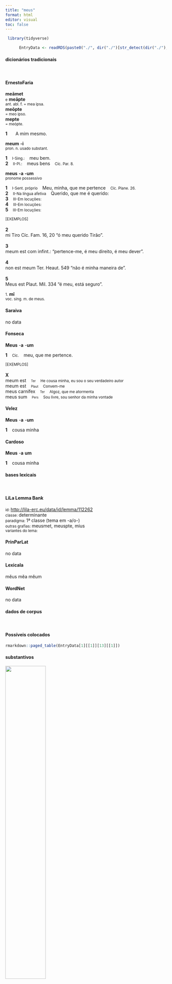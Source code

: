 ```yaml
---
title: "meus"
format: html
editor: visual
toc: false
---
```



```r
 library(tidyverse) 

      EntryData <- readRDS(paste0("./", dir("./")[str_detect(dir("./"), "_xx109-101-117-115xx_.rds")]))

```


#### dicionários tradicionais

&emsp;




::: panel-tabset

#### ErnestoFaria

<b>meāmet</b> <br> <small>e</small> <b>meāpte</b> <br> <small>ant. abl. f. = mea ipsa.</small> <br> <small></small> 
 <b>meōpte</b> <br> <small>= meo ipso.</small> <br> <small></small> 
 <b>mepte</b> <br> <small>= meópte.</small> <br> <small></small>   <p> <b>1</b> &ensp; <small></small> &ensp; A mim mesmo. &ensp; <small></small> </p> 
 <b>meum</b> <b>-i</b> <br> <small>pron. n. usado substant.</small> <br> <small></small>   <p> <b>1</b> &ensp; <small>I-Sing.:</small> &ensp; meu bem. &ensp; <small></small> <br> <b>2</b> &ensp; <small>II-Pl.:</small> &ensp; meus bens &ensp; <small>Cíc. Par. 8.</small> </p> 
 <b>meus</b> <b>-a</b> <b>-um</b> <br> <small>pronome possessivo</small> <br> <small></small>   <p> <b>1</b> &ensp; <small>I-Sent. próprio</small> &ensp; Meu, minha, que me pertence &ensp; <small>Cíc. Plane. 26.</small> <br> <b>2</b> &ensp; <small>II-Na língua afetiva</small> &ensp; Querido, que me é querido: &ensp; <small></small> <br> <b>3</b> &ensp; <small>III-Em locuções:</small> &ensp; <small></small> <br> <b>4</b> &ensp; <small>III-Em locuções:</small> &ensp; <small></small> <br> <b>5</b> &ensp; <small>III-Em locuções:</small> &ensp; <small></small> </p>   <p><small>[EXEMPLOS]</small><br> <br><b>2</b><br>mi Tiro Cíc. Fam. 16, 20 “ó meu querido Tirão”. <br> <br><b>3</b><br>meum est com infint.: “pertence-me, é meu direito, é meu dever”. <br> <br><b>4</b><br>non est meum Ter. Heaut. 549 “não é minha maneira de”. <br> <br><b>5</b><br>Meus est Plaut. Mil. 334 “é meu, está seguro”. </p> 
 <small>1.</small> <b>mī</b> <br> <small>voc. sing. m. de meus.</small> <br> <small></small>




#### Saraiva

no data




#### Fonseca

<b>Meus</b> -<b>a</b> -<b>um</b>   <p> <b>1</b> &ensp; <small>Cic.</small> &ensp; meu, que me pertence. </p>   <p><small>[EXEMPLOS]</small><br> <br><b>X</b><br>meum est &ensp; <small><small>Ter</small></small> &ensp; <small>He cousa minha, eu sou o seu verdadeiro autor</small> <br> meum est &ensp; <small><small>Plaut</small></small> &ensp; <small>Convem-me</small> <br> meus carnifex &ensp; <small><small>Ter</small></small> &ensp; <small>Algoz, que me atormenta</small> <br> meus sum &ensp; <small><small>Pers</small></small> &ensp; <small>Sou livre, sou senhor da minha vontade</small> </p>




#### Velez

<b>Meus</b> -<b>a</b> -<b>um</b>   <p> <b>1</b> &ensp; cousa minha </p>




#### Cardoso

<b>Meus</b> -<b>a</b> <b>um</b>   <p> <b>1</b> &ensp; cousa minha </p>


:::



#### bases lexicais

&emsp;






::: panel-tabset

#### LiLa Lemma Bank

<small> id: </small> <a href=' http://lila-erc.eu/data/id/lemma/112262 ' target="_blank"> http://lila-erc.eu/data/id/lemma/112262 </a> <br>
<small> classe: </small> determinante    <br>
<small> paradigma: </small> 1ª classe (tema em -a/o-) <br>
<small> outras grafias: </small> meusmet, meuspte, mius <br>
<small> variantes do lema: </small>  <br>





#### PrinParLat

no data




#### Lexicala

mĕus 
 mĕa 
 mĕum




#### WordNet

no data


:::



#### dados de corpus

&emsp;




::: panel-tabset

#### Possíveis colocados

```r

rmarkdown::paged_table(EntryData[1][[1]][13][[1]])

```


#### substantivos

![](./Media/wordcloud__xx109-101-117-115xx__BY_collocate_scoreSUBST.webp){width=50% fig-alt='This chart plots collocate by scoreSUBST, for the headword meus here are all the values plotted: collocate: lucilius; scoreSUBST: 0. collocate: oratio; scoreSUBST: 3. collocate: consulatus; scoreSUBST: 3. collocate: consilium; scoreSUBST: 2. collocate: frater; scoreSUBST: 3. collocate: periculum; scoreSUBST: 2. collocate: sententia; scoreSUBST: 2. collocate: labor; scoreSUBST: 2. collocate: de; scoreSUBST: 0. collocate: pro; scoreSUBST: 0. collocate: nomen; scoreSUBST: 2. collocate: defensio; scoreSUBST: 3. collocate: amicus; scoreSUBST: 2. collocate: dolor; scoreSUBST: 2. collocate: diligentia; scoreSUBST: 2. collocate: salus; scoreSUBST: 2. collocate: inimicus; scoreSUBST: 0. collocate: pomponius; scoreSUBST: 0. collocate: domus; scoreSUBST: 2. collocate: consuetudo; scoreSUBST: 2. collocate: casus; scoreSUBST: 2. collocate: officium; scoreSUBST: 2. collocate: epistula; scoreSUBST: 2. collocate: filius; scoreSUBST: 2. collocate: laus; scoreSUBST: 2. collocate: caput; scoreSUBST: 2. collocate: mos; scoreSUBST: 2. collocate: uox; scoreSUBST: 2. collocate: necessarius2; scoreSUBST: 2. collocate: pristinus; scoreSUBST: 0. collocate: mandatum; scoreSUBST: 2. collocate: Cicero; scoreSUBST: 0. collocate: spons; scoreSUBST: 2. collocate: meritum; scoreSUBST: 2. collocate: auris; scoreSUBST: 2. collocate: collega; scoreSUBST: 2. collocate: reditus; scoreSUBST: 2. collocate: perpetuus; scoreSUBST: 0. collocate: coniunx; scoreSUBST: 2. collocate: familiaris; scoreSUBST: 0. collocate: quasi; scoreSUBST: 0. collocate: inuidia; scoreSUBST: 2'}




#### adjetivos

![](./Media/wordcloud__xx109-101-117-115xx__BY_collocate_scoreADJ.webp){width=50% fig-alt='This chart plots collocate by scoreADJ, for the headword meus here are all the values plotted: collocate: lucilius; scoreADJ: 4. collocate: oratio; scoreADJ: 0. collocate: consulatus; scoreADJ: 0. collocate: consilium; scoreADJ: 0. collocate: frater; scoreADJ: 0. collocate: periculum; scoreADJ: 0. collocate: sententia; scoreADJ: 0. collocate: labor; scoreADJ: 0. collocate: de; scoreADJ: 0. collocate: pro; scoreADJ: 0. collocate: nomen; scoreADJ: 0. collocate: defensio; scoreADJ: 0. collocate: amicus; scoreADJ: 0. collocate: dolor; scoreADJ: 0. collocate: diligentia; scoreADJ: 0. collocate: salus; scoreADJ: 0. collocate: inimicus; scoreADJ: 2. collocate: pomponius; scoreADJ: 3. collocate: domus; scoreADJ: 0. collocate: consuetudo; scoreADJ: 0. collocate: casus; scoreADJ: 0. collocate: officium; scoreADJ: 0. collocate: epistula; scoreADJ: 0. collocate: filius; scoreADJ: 0. collocate: laus; scoreADJ: 0. collocate: caput; scoreADJ: 0. collocate: mos; scoreADJ: 0. collocate: uox; scoreADJ: 0. collocate: necessarius2; scoreADJ: 0. collocate: pristinus; scoreADJ: 2. collocate: mandatum; scoreADJ: 0. collocate: Cicero; scoreADJ: 0. collocate: spons; scoreADJ: 0. collocate: meritum; scoreADJ: 0. collocate: auris; scoreADJ: 0. collocate: collega; scoreADJ: 0. collocate: reditus; scoreADJ: 0. collocate: perpetuus; scoreADJ: 2. collocate: coniunx; scoreADJ: 0. collocate: familiaris; scoreADJ: 2. collocate: quasi; scoreADJ: 0. collocate: inuidia; scoreADJ: 0'}




#### verbos

![](./Media/wordcloud__xx109-101-117-115xx__BY_collocate_scoreVERBO.webp){width=50% fig-alt='This chart plots collocate by scoreVERBO, for the headword meus here are all the values plotted: collocate: lucilius; scoreVERBO: 0. collocate: oratio; scoreVERBO: 0. collocate: consulatus; scoreVERBO: 0. collocate: consilium; scoreVERBO: 0. collocate: frater; scoreVERBO: 0. collocate: periculum; scoreVERBO: 0. collocate: sententia; scoreVERBO: 0. collocate: labor; scoreVERBO: 0. collocate: de; scoreVERBO: 0. collocate: pro; scoreVERBO: 0. collocate: nomen; scoreVERBO: 0. collocate: defensio; scoreVERBO: 0. collocate: amicus; scoreVERBO: 0. collocate: dolor; scoreVERBO: 0. collocate: diligentia; scoreVERBO: 0. collocate: salus; scoreVERBO: 0. collocate: inimicus; scoreVERBO: 0. collocate: pomponius; scoreVERBO: 0. collocate: domus; scoreVERBO: 0. collocate: consuetudo; scoreVERBO: 0. collocate: casus; scoreVERBO: 0. collocate: officium; scoreVERBO: 0. collocate: epistula; scoreVERBO: 0. collocate: filius; scoreVERBO: 0. collocate: laus; scoreVERBO: 0. collocate: caput; scoreVERBO: 0. collocate: mos; scoreVERBO: 0. collocate: uox; scoreVERBO: 0. collocate: necessarius2; scoreVERBO: 0. collocate: pristinus; scoreVERBO: 0. collocate: mandatum; scoreVERBO: 0. collocate: Cicero; scoreVERBO: 0. collocate: spons; scoreVERBO: 0. collocate: meritum; scoreVERBO: 0. collocate: auris; scoreVERBO: 0. collocate: collega; scoreVERBO: 0. collocate: reditus; scoreVERBO: 0. collocate: perpetuus; scoreVERBO: 0. collocate: coniunx; scoreVERBO: 0. collocate: familiaris; scoreVERBO: 0. collocate: quasi; scoreVERBO: 0. collocate: inuidia; scoreVERBO: 0'}




#### advérbios

![](./Media/wordcloud__xx109-101-117-115xx__BY_collocate_scoreADV.webp){width=50% fig-alt='This chart plots collocate by scoreADV, for the headword meus here are all the values plotted: collocate: lucilius; scoreADV: 0. collocate: oratio; scoreADV: 0. collocate: consulatus; scoreADV: 0. collocate: consilium; scoreADV: 0. collocate: frater; scoreADV: 0. collocate: periculum; scoreADV: 0. collocate: sententia; scoreADV: 0. collocate: labor; scoreADV: 0. collocate: de; scoreADV: 0. collocate: pro; scoreADV: 0. collocate: nomen; scoreADV: 0. collocate: defensio; scoreADV: 0. collocate: amicus; scoreADV: 0. collocate: dolor; scoreADV: 0. collocate: diligentia; scoreADV: 0. collocate: salus; scoreADV: 0. collocate: inimicus; scoreADV: 0. collocate: pomponius; scoreADV: 0. collocate: domus; scoreADV: 0. collocate: consuetudo; scoreADV: 0. collocate: casus; scoreADV: 0. collocate: officium; scoreADV: 0. collocate: epistula; scoreADV: 0. collocate: filius; scoreADV: 0. collocate: laus; scoreADV: 0. collocate: caput; scoreADV: 0. collocate: mos; scoreADV: 0. collocate: uox; scoreADV: 0. collocate: necessarius2; scoreADV: 0. collocate: pristinus; scoreADV: 0. collocate: mandatum; scoreADV: 0. collocate: Cicero; scoreADV: 0. collocate: spons; scoreADV: 0. collocate: meritum; scoreADV: 0. collocate: auris; scoreADV: 0. collocate: collega; scoreADV: 0. collocate: reditus; scoreADV: 0. collocate: perpetuus; scoreADV: 0. collocate: coniunx; scoreADV: 0. collocate: familiaris; scoreADV: 0. collocate: quasi; scoreADV: 2. collocate: inuidia; scoreADV: 0'}




#### preposições e conjunções

![](./Media/wordcloud__xx109-101-117-115xx__BY_collocate_scoreFUNC.webp){width=50% fig-alt='This chart plots collocate by scoreFUNC, for the headword meus here are all the values plotted: collocate: lucilius; scoreFUNC: 0. collocate: oratio; scoreFUNC: 0. collocate: consulatus; scoreFUNC: 0. collocate: consilium; scoreFUNC: 0. collocate: frater; scoreFUNC: 0. collocate: periculum; scoreFUNC: 0. collocate: sententia; scoreFUNC: 0. collocate: labor; scoreFUNC: 0. collocate: de; scoreFUNC: 20. collocate: pro; scoreFUNC: 20. collocate: nomen; scoreFUNC: 0. collocate: defensio; scoreFUNC: 0. collocate: amicus; scoreFUNC: 0. collocate: dolor; scoreFUNC: 0. collocate: diligentia; scoreFUNC: 0. collocate: salus; scoreFUNC: 0. collocate: inimicus; scoreFUNC: 0. collocate: pomponius; scoreFUNC: 0. collocate: domus; scoreFUNC: 0. collocate: consuetudo; scoreFUNC: 0. collocate: casus; scoreFUNC: 0. collocate: officium; scoreFUNC: 0. collocate: epistula; scoreFUNC: 0. collocate: filius; scoreFUNC: 0. collocate: laus; scoreFUNC: 0. collocate: caput; scoreFUNC: 0. collocate: mos; scoreFUNC: 0. collocate: uox; scoreFUNC: 0. collocate: necessarius2; scoreFUNC: 0. collocate: pristinus; scoreFUNC: 0. collocate: mandatum; scoreFUNC: 0. collocate: Cicero; scoreFUNC: 0. collocate: spons; scoreFUNC: 0. collocate: meritum; scoreFUNC: 0. collocate: auris; scoreFUNC: 0. collocate: collega; scoreFUNC: 0. collocate: reditus; scoreFUNC: 0. collocate: perpetuus; scoreFUNC: 0. collocate: coniunx; scoreFUNC: 0. collocate: familiaris; scoreFUNC: 0. collocate: quasi; scoreFUNC: 0. collocate: inuidia; scoreFUNC: 0'}


:::



::: panel-tabset

#### ExemplosTraduzidos

<p> Quintum fratrem <b>meum</b> fac diligas <br> <small> Cic.Att.3.13.2 <br> Faz por estimar o meu irmão Quinto. <small> [JDD] </small> </small> </p>
; <p> <b>mea</b> mandata de domo curabis <br> <small> Cic.Att.4.7.3 <br> Cuidarás dos meus encargos em relação à casa. <small> [JDD] </small> </small> </p>
; <p> tu es Filius <b>meus</b> dilectus <br> <small> Vulg.Marc.1.11 <br> tu és meu Filho amado. <small> [JDD] </small> </small> </p>
; <p> felix ad aures nuntius uenit <b>meas</b> <br> <small> Sen.Ag.397a <br> Feliz notícia chega aos meus ouvidos. <small> [JDD] </small> </small> </p>
; <p> ecce mater <b>mea</b> et fratres <b>mei</b> <br> <small> Vulg.Marc.3.34 <br> Eis minha mãe e meus irmãos. <small> [JDD] </small> </small> </p>
; <p> o rem minime aptam <b>meis</b> moribus <br> <small> Cic.Att.5.10.3 <br> Ó coisa nem um pouco adequada para os meus costumes! <small> [JDD] </small> </small> </p>
; <p> spero <b>meos</b> omnis servire laudi <b>meae</b> <br> <small> Cic.Att.5.14.2 <br> Espero que todos os meus estejam servindo ao meu prestígio. <small> [JDD] </small> </small> </p>
; <p> malo te legas quam epistulam <b>meam</b> <br> <small> Sen.Ep.24.21 <br> Prefiro que leias a ti do que a minha carta. <small> [JDD] </small> </small> </p>
; <p> ego apud improbos <b>meam</b> retinuissem invidiam <br> <small> Cic.Att.2.19.4 <br> eu, diante dos ímprobos; tinham mantido o ódio a mim. <small> [JDD] </small> </small> </p>
; <p> me <b>mi</b> Pomponi valde paenitet vivere <br> <small> Cic.Att.3.4 <br> Eu, meu querido Pompônio, estou profundamente arrependido de viver <small> [JDD] </small> </small> </p>
; <p> quae res etiam auxit dolorem <b>meum</b> <br> <small> Cic.Att.4.6.2 <br> Esse fato inclusive aumentou  a minha dor. <small> [JDD] </small> </small> </p>
; <p> effare casus quis rates hausit <b>meas</b> <br> <small> Sen.Ag.414 <br> Diz: que desgraça aniquilou esses barcos? <small> [JDD, de outra edição] </small> </small> </p>
; <p> Sic sine labore venter impletur <b>meus</b> . <br> <small> Phaed.3.7 <br> Assim sem esforço a minha barriga vai se enchendo.” <small> [JDD] </small> </small> </p>
; <p> ita est <b>mi</b> Lucili cito accedimus opinioni <br> <small> Sen.Ep.13.8 <br> Assim é, meu querido Lucílio: rapidamente nos submetemos à opinião. <small> [JDD] </small> </small> </p>
; <p> non intellegitis non auditis <b>meam</b> sententiam flagitari <br> <small> Cic.Phil.7.14.4 <br> Não entendeis, não ouvis que minha proposta é exigida? <small> [JDD] </small> </small> </p>
; <p> quod quidem <b>meum</b> consilium minime obscurum fuit <br> <small> Cic.Marc.15 <br> E, na verdade, esse meu intento não foi nem um pouco oculto. <small> [JDD] </small> </small> </p>
; <p> te ut plane Deiotaro reconciliet oratio <b>mea</b> <br> <small> Cic.Deiot.35 <br> É para que o meu discurso te reconcilie completamente com Dejótaro. <small> [JDD] </small> </small> </p>
; <p> hoc ante omnia fac <b>mi</b> Lucili disce gaudere <br> <small> Sen.Ep.23.3 <br> Faz isto antes de tudo, meu querido Lucílio: aprende a satisfazer-te. <small> [JDD] </small> </small> </p>
; <p> longe <b>mea</b> discrepat istis et uox et ratio <br> <small> Hor.S.1.6.92 <br> Minha voz e minha razão discrepam muito desses. <small> [JDD] </small> </small> </p>
; <p> inimici <b>mei</b> <b>mea</b> mihi non me ipsum ademerunt <br> <small> Cic.Att.3.5 <br> Meu inimigos tomaram os meus bens, não a mim mesmo. <small> [JDD] </small> </small> </p>
; <p> omnia ad senatum <b>mea</b> sententia reiciam quaecumque postulabit Antonius <br> <small> Cic.Phil.12.28.7 <br> Vou remeter ao senado, com meu parecer, tudo o que Antônio exigir seja o que for. <small> [JDD] </small> </small> </p>
; <p> hortaris etiam sponte deponam ut <b>mea</b> tam grauia regna <br> <small> Sen.Oed.678 <br> Até mesmo me exortas a que eu espontaneamente abandone o meu tão pesado reino? <small> [JDD] </small> </small> </p>
; <p> sed tamen <b>meorum</b> periculorum rationes utilitas rei publicae uincat <br> <small> Cic.Catil.4.9.6 <br> Mas, mesmo assim, que o bem da república esteja acima dos motivos de meus perigos. <small> [JDD] </small> </small> </p>
; <p> hic mihi primum <b>meum</b> consilium defuit sed etiam obfuit <br> <small> Cic.Att.3.15.5 <br> Aqui me faltou pela primeira vez o meu discernimento, mas ainda me danou. <small> [JDD] </small> </small> </p>
; <p> domum <b>meam</b> quod crebro invisis est mihi valde gratum <br> <small> Cic.Att.4.5.2 <br> É para mim muito grato que olhes minha casa com frequência. <small> [JDD] </small> </small> </p>
; <p> Cicero <b>meus</b> modestissimus et suavissimus puer tibi salutem dicit <br> <small> Cic.Att.5.9.2 <br> Meu Cícero, modestíssimo e suavíssivo garoto, te saúda. <small> [JDD] </small> </small> </p>
; <p> an quia non condemnaui sententia <b>mea</b> duo consules sum reprehendendus <br> <small> Cic.Dom.9 <br> 9 Por acaso devo ser repreendido porque não condenei com meu parecer os dois cônsules? <small> [JDD] </small> </small> </p>
; <p> petivi etiam pro <b>meis</b> in civitatem beneficiis ut negotium conficerent <br> <small> Cic.Att.5.21.11 <br> pedi até mesmo pelos meus benefícios na cidade que concluíssem o negócio. <small> [JDD] </small> </small> </p>
; <p> tuta iam opperiar <b>meos</b> hostes et ultro uulneri opponam caput <br> <small> Sen.Ag.945 <br> Agora, em segurança, vou esperar meus inimigos e oferecer espontaneamente minha cabeça ao golpe. <small> [JDD] </small> </small> </p>
; <p> et fratres <b>meos</b> inquit quod erant conscii in uincla coniecit <br> <small> Cic.Deiot.22 <br> 22 “E os meus irmãos,” diz “porque eram sabedores, ele os meteu na prisão.” <small> [JDD] </small> </small> </p>
; <p> parcite oculis saltem <b>meis</b> et aliquam ueniam iusto dolori date <br> <small> Cic.Phil.12.19.4 <br> Poupai, ao menos, os meus olhos e dai alguma vênia para a minha justa dor. <small> [JDD] </small> </small> </p>
; <p> de <b>meis</b> scriptis misi ad te Graece perfectum consulatum <b>meum</b> <br> <small> Cic.Att.1.20.6 <br> Dos meus escritos, te mandei já terminado o meu consulado em grego. <small> [JDD] </small> </small> </p>
; <p> dies fere nullus est quin hic Satyrus domum <b>meam</b> ventitet <br> <small> Cic.Att.1.1.3 <br> Quase não passa um dia sem que este Sátiro apareça em minha casa. <small> [JDD] </small> </small> </p>
; <p> quid est quare ego ulla uerba coram amico <b>meo</b> retraham <br> <small> Sen.Ep.3.3 <br> Que motivo há para que eu retenha algumas palavras na presença de meu amigo? <small> [JDD] </small> </small> </p>
; <p> deinde te quasi me alterum et simul <b>meae</b> culpae socium quaero <br> <small> Cic.Att.3.15.4 <br> em seguida busco a ti como que meu segundo eu e, ao mesmo tempo, sócio de minha culpa. <small> [JDD] </small> </small> </p>
; <p> animaduerti enim iudices audiri a uobis <b>meum</b> familiarem L. Herennium perattente <br> <small> Cic.Cael.25 <br> Pois eu notei, juízes, que meu amigo Lúcio Herênio era ouvido por vós muito atentamente. <small> [JDD] </small> </small> </p>
; <p> ne illi uehementer errant si illam <b>meam</b> pristinam lenitatem perpetuam sperant futuram <br> <small> Cic.Catil.2.6.6 <br> Ora, eles se enganam redondamente, se esperam que aquela minha primeira brandura será para sempre. <small> [JDD] </small> </small> </p>
; <p> hoc nomine satis honestas pro <b>meo</b> casu spes relicuae dignitatis conseruandae sum secutus <br> <small> Sal.Cat.35.4 <br> Por esse motivo, segui as esperanças, bastante honrosas em minha desgraça, de conservar o que resta de minha dignidade. <small> [JDD] </small> </small> </p>
; <p> tu pande uiuat coniugis frater <b>mei</b> et pande teneat quas soror sedes <b>mea</b> <br> <small> Sen.Ag.404a <br> Tu, revela se vive o irmão de meu esposo e revela que morada tem a minha irmã. <small> [JDD] </small> </small> </p>
; <p> quid igitur profectus est uir fortissimus <b>meus</b> conlega et familiaris A. Hirtius consul <br> <small> Cic.Phil.7.12.1 <br> Por que, então, esse homem valorosíssimo, meu colega e amigo íntimo, o cônsul Aulo Hírcio partiu? <small> [JDD] </small> </small> </p>
; <p> uideor mihi iecisse fundamenta defensionis <b>meae</b> quae firmissima sunt si nituntur iudicio suorum <br> <small> Cic.Cael.5 <br> Tenho a impressão de que lancei os fundamentos de minha defesa, que são bem sólidos, já que se apoiam no juízo de seus concidadãos. <small> [JDD] </small> </small> </p>
; <p> accedunt eodem multa priuata magna eius in me merita <b>mea</b> quaedam officia in illum <br> <small> Cic.Phil.13.7.11 <br> Acrescentam-se a isso muitos e grandes favores particulares dele para comigo e alguns serviços meus para com ele. <small> [JDD] </small> </small> </p>
; <p> ad summam laetitiam <b>meam</b> quam ex tuo reditu capio magnus illius adventus cumulus accedet <br> <small> Cic.Att.4.19.2 <br> À minha imensa alegria que tomo por teu regresso a sua vinda acrescenta um grande montão. <small> [JDD, de outra edição] </small> </small> </p>
; <p> Verum inquis tanti non est ingenium tuum , Momentum ut horae pereat officiis <b>meis</b> . <br> <small> Phaed.3.pr <br> “Mas”, dizes, “o teu talento não vale tanto assim, para que se perca um instante de minhas obrigações”. <small> [JDD] </small> </small> </p>
; <p> ueritus sum ne <b>meus</b> repentinus ad <b>meos</b> necessarios aduentus suspicionis aliquid adferret si essem commoratus <br> <small> Cic.Phil.1.7.8 <br> Tive receio de que a minha repentina chegada à casa de meus amigos causasse alguma suspeita, se eu tivesse demorado. <small> [JDD] </small> </small> </p>
; <p> vereor enim ne re iam desperata legas ut haec <b>mea</b> diligentia miserabilis tibi aliis inridenda videatur <br> <small> Cic.Att.3.23.4 <br> pois receio que leias, quando meu caso já for sem esperança, de modo que esta minha preocupação pareça lastimável para ti, risível para os outros. <small> [JDD, de outra edição] </small> </small> </p>
; <p> utinam quidem uirorum optimus pater <b>meus</b> minus maiorum consuetudini deditus uoluisset te praeceptis sapientiae erudiri potius quam imbui <br> <small> Sen.Helv.17.4 <br> Quem dera que meu pai, o melhor dos maridos, tivesse sido menos devotado ao costume dos antepassados e tivesse querido que tu fosses instruída nos preceitos da sabedoria em vez de apenas ser iniciada. <small> [JDD] </small> </small> </p>





#### Frequência por autor

![](./Media/barchart__xx109-101-117-115xx__lemma_BY_author_Frequencies.webp){width=50% fig-alt='This charts plots the frequency of lemma by author_Frequencies. The Cicero subcorpus registers the highest normalized frequency, with the value of 39.25 and an absolute frequency of 630. The Ovidius subcorpus follows, with a normalized frequency of 13.73 and an absolute frequency of 8. the subcorpus with the least normalized frequency is Suetonius with the normalized value of 0 and an absolute freqeuncy of 0. here are all the values: subcorpus: Caesar ; normalized frequency: 1 ; absolute frequency: 0.377672029609487. subcorpus: Cicero ; normalized frequency: 630 ; absolute frequency: 39.2464678178964. subcorpus: Horatius ; normalized frequency: 26 ; absolute frequency: 23.0885356540272. subcorpus: Ovidius ; normalized frequency: 8 ; absolute frequency: 13.7268359643102. subcorpus: Phaedrus ; normalized frequency: 18 ; absolute frequency: 27.3265522999848. subcorpus: Sallustius ; normalized frequency: 11 ; absolute frequency: 10.2031351451628. subcorpus: Seneca ; normalized frequency: 125 ; absolute frequency: 23.3291651891529. subcorpus: Suetonius ; normalized frequency: 0 ; absolute frequency: 0. subcorpus: Tacitus ; normalized frequency: 4 ; absolute frequency: 13.7315482320632. subcorpus: Vergilius ; normalized frequency: 6 ; absolute frequency: 11.5830115830116. subcorpus: Hieronymus ; normalized frequency: 10 ; absolute frequency: 22.4668613794653'}




#### Frequência por gênero

![](./Media/barchart__xx109-101-117-115xx__lemma_BY_genre_Frequencies.webp){width=50% fig-alt='This charts plots the frequency of lemma by genre_Frequencies. The Prosa.epistolográfica subcorpus registers the highest normalized frequency, with the value of 72.34 and an absolute frequency of 273. The Poesia.didática subcorpus follows, with a normalized frequency of 22.05 and an absolute frequency of 26. the subcorpus with the least normalized frequency is Prosa.histórica with the normalized value of 3.89 and an absolute freqeuncy of 16. here are all the values: subcorpus: Prosa.histórica ; normalized frequency: 16 ; absolute frequency: 3.89493415126951. subcorpus: Prosa.filosófica ; normalized frequency: 119 ; absolute frequency: 19.6042898799031. subcorpus: Prosa.oratória ; normalized frequency: 322 ; absolute frequency: 30.9160561865717. subcorpus: Prosa.epistolográfica ; normalized frequency: 273 ; absolute frequency: 72.3389596968653. subcorpus: Poesia.lírica ; normalized frequency: 26 ; absolute frequency: 21.8726339698831. subcorpus: Poesia.didática ; normalized frequency: 26 ; absolute frequency: 22.0544575451692. subcorpus: Poesia.trágica ; normalized frequency: 41 ; absolute frequency: 35.6150104239055. subcorpus: Poesia.épica ; normalized frequency: 6 ; absolute frequency: 11.5830115830116. subcorpus: Prosa.ficcional ; normalized frequency: 10 ; absolute frequency: 22.4668613794653'}




#### Frequência por século

![](./Media/barchart__xx109-101-117-115xx__lemma_BY_period_Frequencies.webp){width=50% fig-alt='This charts plots the frequency of lemma by period_Frequencies. The I.a.C. subcorpus registers the highest normalized frequency, with the value of 31.37 and an absolute frequency of 674. The I.a.C. subcorpus follows, with a normalized frequency of 31.37 and an absolute frequency of 674. the subcorpus with the least normalized frequency is II.d.C. with the normalized value of 10.47 and an absolute freqeuncy of 4. here are all the values: subcorpus: I.a.C. ; normalized frequency: 674 ; absolute frequency: 31.3707237607633. subcorpus: I.d.C. ; normalized frequency: 151 ; absolute frequency: 23.0992810157565. subcorpus: II.d.C. ; normalized frequency: 4 ; absolute frequency: 10.4712041884817. subcorpus: IV.d.C. ; normalized frequency: 10 ; absolute frequency: 22.4668613794653'}


:::

